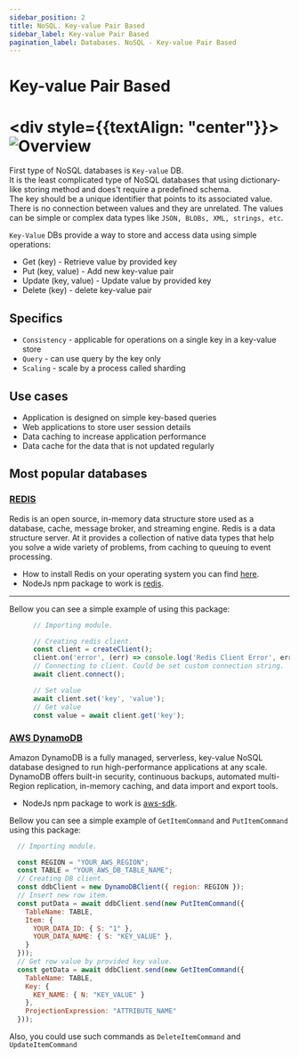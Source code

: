 ```yaml
---
sidebar_position: 2
title: NoSQL. Key-value Pair Based
sidebar_label: Key-value Pair Based
pagination_label: Databases. NoSQL - Key-value Pair Based
---
```


# Key-value Pair Based

# <div style={{textAlign: "center"}}> ![Overview](../img/key-value-store.png) </div>

First type of NoSQL databases is ```Key-value``` DB. <br/>
It is the least complicated type of NoSQL databases that using dictionary-like storing method and does't require a predefined schema. <br/>
The key should be a unique identifier that points to its associated value.
There is no connection between values and they are unrelated.
The values can be simple or complex data types like ```JSON, BLOBs, XML, strings, etc```.

```Key-Value``` DBs provide a way to store and access data using simple operations:

- Get (key) - Retrieve value by provided key
- Put (key, value) - Add new key-value pair
- Update (key, value) - Update value by provided key
- Delete (key) - delete key-value pair

## Specifics

- ```Consistency``` - applicable for operations on a single key in a key-value store
- ```Query``` - can use query by the key only
- ```Scaling``` - scale by a process called sharding

## Use cases

- Application is designed on simple key-based queries
- Web applications to store user session details
- Data caching to increase application performance
- Data cache for the data that is not updated regularly

## Most popular databases

### [REDIS](https://redis.io/)

Redis is an open source, in-memory data structure store used as a database, cache, message broker, and streaming engine.
Redis is a data structure server.
At it provides a collection of native data types that help you solve a wide variety of problems, from caching to queuing to event processing.<br/>
  - How to install Redis on your operating system you can find [here](https://redis.io/docs/getting-started/).<br/>
  - NodeJs npm package to work is [redis](https://www.npmjs.com/package/redis).<br/>

---
Bellow you can see a simple example of using this package:

```js
      // Importing module.

      // Creating redis client.
      const client = createClient();
      client.on('error', (err) => console.log('Redis Client Error', err));
      // Connecting to client. Could be set custom connection string.
      await client.connect();

      // Set value
      await client.set('key', 'value');
      // Get value
      const value = await client.get('key');
```

### [AWS DynamoDB](https://aws.amazon.com/dynamodb/)

Amazon DynamoDB is a fully managed, serverless, key-value NoSQL database designed to run high-performance applications at any scale.
DynamoDB offers built-in security, continuous backups, automated multi-Region replication, in-memory caching, and data import and export tools.
  - NodeJs npm package to work is [aws-sdk](https://www.npmjs.com/package/aws-sdk).<br/>

Bellow you can see a simple example of ```GetItemCommand``` and ```PutItemCommand``` using this package:

```js
  // Importing module.

  const REGION = "YOUR_AWS_REGION";
  const TABLE = "YOUR_AWS_DB_TABLE_NAME";
  // Creating DB client.
  const ddbClient = new DynamoDBClient({ region: REGION });
  // Insert new row item.
  const putData = await ddbClient.send(new PutItemCommand({
    TableName: TABLE,
    Item: {
      YOUR_DATA_ID: { S: "1" },
      YOUR_DATA_NAME: { S: "KEY_VALUE" },
    }
  }));
  // Get row value by provided key value.
  const getData = await ddbClient.send(new GetItemCommand({
    TableName: TABLE,
    Key: {
      KEY_NAME: { N: "KEY_VALUE" }
    },
    ProjectionExpression: "ATTRIBUTE_NAME"
  }));
```

Also, you could use such commands as ```DeleteItemCommand``` and ```UpdateItemCommand```
